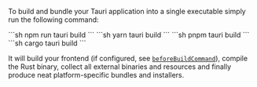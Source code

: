 
To build and bundle your Tauri application into a single executable simply run the following command:

<Tabs>
<TabItem label="npm">
```sh
npm run tauri build
```
</TabItem>
<TabItem label="Yarn">
```sh
yarn tauri build
```
</TabItem>
<TabItem label="pnpm">
```sh
pnpm tauri build
```
</TabItem>
<TabItem label="Cargo">
```sh
cargo tauri build
```
</TabItem>
</Tabs>

It will build your frontend (if configured, see [`beforeBuildCommand`][beforebuildcommand]), compile the Rust binary, collect all external binaries and resources and finally produce neat platform-specific bundles and installers.

[beforebuildcommand]: ../../api/config.md#buildconfig.beforebuildcommand
